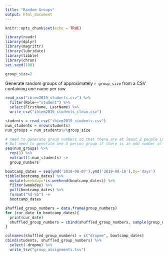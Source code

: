 ```yaml
---
title: "Random Groups"
output: html_document
---
```


```r
knitr::opts_chunk$set(echo = TRUE)
```



```r
library(readr)
library(dplyr)
library(magrittr)
library(lubridate)
library(tibble)
library(chron)
set.seed(100)

group_size=2
```

Generate random groups of approximately `r group_size` from a CSV containing one name per row

```r
read_csv("ibiem2019_students.csv") %>%
  filter(Role=="student") %>%
  select(FirstName, LastName) %>%
  write_csv("ibiem2019_students_clean.csv")
```

```r
students = read_csv("ibiem2019_students.csv")
num_students = nrow(students)
num_groups = num_students%/%group_size

# need to generate group numbers so that there are at least 2 people in each group
# but need to generate one 3 person group if there is an odd number of students
seq(num_groups) %>%
  rep(3) %>%
  extract(1:num_students) ->
  group_numbers
```


```r

bootcamp_dates = seq(ymd('2019-08-07'),ymd('2019-08-16'),by='days')
tibble(bootcamp_dates) %>%
  mutate(weekday=!is.weekend(bootcamp_dates)) %>%
  filter(weekday) %>%
  pull(bootcamp_dates) %>%
  format("%d-%b") ->
  bootcamp_dates

```

```r
shuffled_group_numbers = data.frame(group_numbers)
for (cur_date in bootcamp_dates){
  print(cur_date)
  shuffled_group_numbers = cbind(shuffled_group_numbers, sample(group_numbers))
}

colnames(shuffled_group_numbers) = c("dropme", bootcamp_dates)
cbind(students, shuffled_group_numbers) %>%
  select(-dropme) %>%
  write_tsv("group_assignments.tsv")
```

